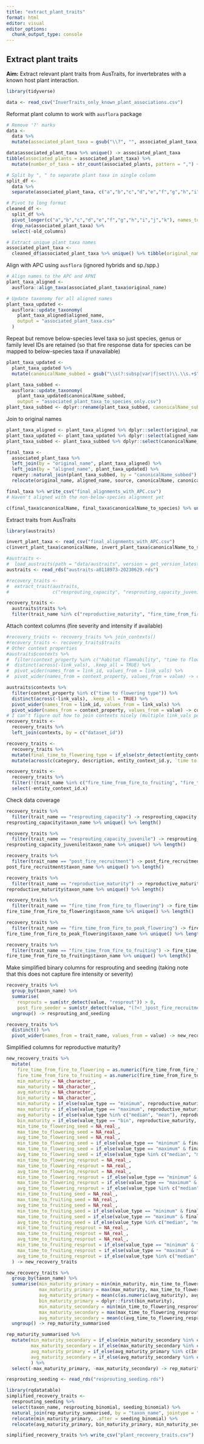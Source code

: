 ```yaml
---
title: "extract_plant_traits"
format: html
editor: visual
editor_options: 
  chunk_output_type: console
---
```


## Extract plant traits

**Aim:** Extract relevant plant traits from AusTraits, for invertebrates with a known host plant interaction.

```r
library(tidyverse)
```

```r
data <- read_csv("InverTraits_only_known_plant_associations.csv")
```

Reformat plant column to work with `ausflora` package

```r
# Remove '?' marks
data <-
  data %>% 
  mutate(associated_plant_taxa = gsub("\\?", "", associated_plant_taxa))

data$associated_plant_taxa %>% unique() -> associated_plant_taxa
tibble(associated_plants = associated_plant_taxa) %>% 
  mutate(number_of_taxa = str_count(associated_plants, pattern = ",") + 1) -> associated_plants # Maximum 11 plant taxa listed for a given invertebrate

# Split by ", " to separate plant taxa in single column
split_df <- 
  data %>% 
  separate(associated_plant_taxa, c("a","b","c","d","e","f","g","h","i","j","k"), sep = ", ") # Allow 11 columns

# Pivot to long format
cleaned_df <-
  split_df %>% 
  pivot_longer(c("a","b","c","d","e","f","g","h","i","j","k"), names_to = "old_columns", values_to = "associated_plant_taxa") %>% 
  drop_na(associated_plant_taxa) %>% 
  select(-old_columns)

# Extract unique plant taxa names
associated_plant_taxa <- 
  cleaned_df$associated_plant_taxa %>% unique() %>% tibble(original_name = .)
```

Align with APC using `ausflora` (ignored hybrids and sp./spp.)

```r
# Align names to the APC and APNI
plant_taxa_aligned <- 
  ausflora::align_taxa(associated_plant_taxa$original_name)

# Update taxonomy for all aligned names
plant_taxa_updated <- 
  ausflora::update_taxonomy(
    plant_taxa_aligned$aligned_name, 
    output = "associated_plant_taxa.csv"
  )
```

Repeat but remove below-species level taxa so just species, genus or family level IDs are retained (so that fire response data for species can be mapped to below-species taxa if unavailable)

```r
plant_taxa_updated <-
  plant_taxa_updated %>% 
  mutate(canonicalName_subbed = gsub("\\s(?:subsp|var|f|sect)\\.\\s.+$", "", canonicalName, perl = TRUE))

plant_taxa_subbed <- 
  ausflora::update_taxonomy(
    plant_taxa_updated$canonicalName_subbed, 
    output = "associated_plant_taxa_to_species_only.csv")
plant_taxa_subbed <- dplyr::rename(plant_taxa_subbed, canonicalName_subbed = aligned_name)
```

Join to original names

```r
plant_taxa_aligned <- plant_taxa_aligned %>% dplyr::select(original_name, aligned_name, source, known, checked)
plant_taxa_updated <- plant_taxa_updated %>% dplyr::select(aligned_name, canonicalName, canonicalName_subbed, scientificNameAuthorship, taxonomicStatus, taxonRank, family, subclass, taxonDistribution)
plant_taxa_subbed <- plant_taxa_subbed %>% dplyr::select(canonicalName_subbed, canonicalName, scientificNameAuthorship, taxonomicStatus, taxonRank, family, subclass, taxonDistribution) %>% rename(canonicalName_to_species = canonicalName)

final_taxa <-
  associated_plant_taxa %>% 
  left_join(by = "original_name", plant_taxa_aligned) %>% 
  left_join(by = "aligned_name", plant_taxa_updated) %>% 
  rquery::natural_join(plant_taxa_subbed, by = "canonicalName_subbed") %>% 
  relocate(original_name, aligned_name, source, canonicalName, canonicalName_subbed, canonicalName_to_species, .before = family)

final_taxa %>% write_csv("final_alignments_with_APC.csv")
# Haven't aligned with the non-below-species alignment yet

c(final_taxa$canonicalName, final_taxa$canonicalName_to_species) %>% unique() -> host_plant_taxa
```

Extract traits from AusTraits

```r
library(austraits)

invert_plant_taxa <- read_csv("final_alignments_with_APC.csv")
c(invert_plant_taxa$canonicalName, invert_plant_taxa$canonicalName_to_species) %>% unique() -> host_plant_taxa

#austraits <- 
#  load_austraits(path = "data/austraits", version = get_version_latest())
austraits <- read_rds("austraits-a8118973-20230629.rds")

#recovery_traits <-
#  extract_trait(austraits, 
#                c("resprouting_capacity", "resprouting_capacity_juvenile", "post_fire_recruitment", "reproductive_maturity", "fire_time_from_fire_to_flowering", "fire_time_from_fire_to_50_percent_flowering", "	fire_time_from_fire_to_peak_flowering", "fire_time_from_fire_to_fruiting", "fire_time_from_fire_to_50_percent_fruiting"))

recovery_traits <-
  austraits$traits %>% 
  filter(trait_name %in% c("reproductive_maturity", "fire_time_from_fire_to_flowering", "fire_time_from_fire_to_fruiting"))
```

Attach context columns (fire severity and intensity if available)

```r
#recovery_traits <- recovery_traits %>% join_contexts()
#recovery_traits <- recovery_traits$traits
# Other context properties
#austraits$contexts %>% 
#  filter(context_property %in% c("habitat flammability", "time to flowering type", "fire intensity", "fire response type", "fire severity", "fire season")) %>% 
#  distinct(across(-link_vals), .keep_all = TRUE) %>% 
#  pivot_wider(names_from = link_id, values_from = link_vals) %>% 
#  pivot_wider(names_from = context_property, values_from = value) -> contexts

austraits$contexts %>% 
  filter(context_property %in% c("time to flowering type")) %>% 
  distinct(across(-link_vals), .keep_all = TRUE) %>% 
  pivot_wider(names_from = link_id, values_from = link_vals) %>% 
  pivot_wider(names_from = context_property, values_from = value) -> contexts
# I can't figure out how to join contexts nicely (multiple link_vals per link_id so how do you left_join to traits?)
recovery_traits <- 
  recovery_traits %>% 
  left_join(contexts, by = c("dataset_id"))

recovery_traits <-
  recovery_traits %>% 
  mutate(final_time_to_flowering_type = if_else(str_detect(entity_context_id.y, entity_context_id.x), `time to flowering type`, NA_character_)) %>% 
  mutate(across(c(category, description, entity_context_id.y, `time to flowering type`, final_time_to_flowering_type), .fns = ~if_else(trait_name == "reproductive_maturity", NA_character_, .x)))

recovery_traits <-
  recovery_traits %>% 
  filter(!(trait_name %in% c("fire_time_from_fire_to_fruiting", "fire_time_from_fire_to_flowering") & is.na(final_time_to_flowering_type))) %>% 
  select(-entity_context_id.x)
```

Check data coverage

```r
recovery_traits %>% 
  filter(trait_name == "resprouting_capacity") -> resprouting_capacity
resprouting_capacity$taxon_name %>% unique() %>% length() 

recovery_traits %>% 
  filter(trait_name == "resprouting_capacity_juvenile") -> resprouting_capacity_juvenile
resprouting_capacity_juvenile$taxon_name %>% unique() %>% length() 

recovery_traits %>% 
  filter(trait_name == "post_fire_recruitment") -> post_fire_recruitment
post_fire_recruitment$taxon_name %>% unique() %>% length() 

recovery_traits %>% 
  filter(trait_name == "reproductive_maturity") -> reproductive_maturity
reproductive_maturity$taxon_name %>% unique() %>% length() 

recovery_traits %>% 
  filter(trait_name == "fire_time_from_fire_to_flowering") -> fire_time_from_fire_to_flowering
fire_time_from_fire_to_flowering$taxon_name %>% unique() %>% length() 

recovery_traits %>% 
  filter(trait_name == "fire_time_from_fire_to_peak_flowering") -> fire_time_from_fire_to_peak_flowering
fire_time_from_fire_to_peak_flowering$taxon_name %>% unique() %>% length() 

recovery_traits %>% 
  filter(trait_name == "fire_time_from_fire_to_fruiting") -> fire_time_from_fire_to_fruiting
fire_time_from_fire_to_fruiting$taxon_name %>% unique() %>% length() 
```

Make simplified binary columns for resprouting and seeding (taking note that this does not capture fire intensity or severity)

```r
recovery_traits %>% 
  group_by(taxon_name) %>% 
  summarise(
    resprouts = sum(str_detect(value, "resprout")) > 0,
    post_fire_seeder = sum(str_detect(value, "(?<!_)post_fire_recruitment")) > 0) %>% 
  ungroup() -> resprouting_and_seeding

recovery_traits %>% 
  distinct() %>% 
  pivot_wider(names_from = trait_name, values_from = value) -> new_recovery_traits
```

Simplified columns for reproductive maturity?

```r
new_recovery_traits %>% 
  mutate(
    fire_time_from_fire_to_flowering = as.numeric(fire_time_from_fire_to_flowering)/12,
    fire_time_from_fire_to_fruiting = as.numeric(fire_time_from_fire_to_fruiting)/12,
    min_maturity = NA_character_,
    max_maturity = NA_character_, 
    avg_maturity = NA_character_,
    bin_maturity = NA_character_,
    min_maturity = if_else(value_type == "minimum", reproductive_maturity, min_maturity),
    max_maturity = if_else(value_type == "maximum", reproductive_maturity, max_maturity),
    avg_maturity = if_else(value_type %in% c("median", "mean"), reproductive_maturity, avg_maturity),
    bin_maturity = if_else(value_type == "bin", reproductive_maturity, bin_maturity),
    min_time_to_flowering_seed = NA_real_,
    max_time_to_flowering_seed = NA_real_,
    avg_time_to_flowering_seed = NA_real_,
    min_time_to_flowering_seed = if_else(value_type == "minimum" & final_time_to_flowering_type == "from seed", fire_time_from_fire_to_flowering, min_time_to_flowering_seed),
    max_time_to_flowering_seed = if_else(value_type == "maximum" & final_time_to_flowering_type == "from seed", fire_time_from_fire_to_flowering, max_time_to_flowering_seed),
    avg_time_to_flowering_seed = if_else(value_type %in% c("median", "mean") & final_time_to_flowering_type == "from seed", fire_time_from_fire_to_flowering, avg_time_to_flowering_seed),
    min_time_to_flowering_resprout = NA_real_,
    max_time_to_flowering_resprout = NA_real_,
    avg_time_to_flowering_resprout = NA_real_,
    min_time_to_flowering_resprout = if_else(value_type == "minimum" & final_time_to_flowering_type == "from resprouting", fire_time_from_fire_to_flowering, min_time_to_flowering_resprout),
    max_time_to_flowering_resprout = if_else(value_type == "maximum" & final_time_to_flowering_type == "from resprouting", fire_time_from_fire_to_flowering, max_time_to_flowering_resprout),
    avg_time_to_flowering_resprout = if_else(value_type %in% c("median", "mean") & final_time_to_flowering_type == "from resprouting", fire_time_from_fire_to_flowering, avg_time_to_flowering_resprout),
    min_time_to_fruiting_seed = NA_real_,
    max_time_to_fruiting_seed = NA_real_,
    avg_time_to_fruiting_seed = NA_real_,
    min_time_to_fruiting_seed = if_else(value_type == "minimum" & final_time_to_flowering_type == "from seed", fire_time_from_fire_to_fruiting, min_time_to_fruiting_seed),
    max_time_to_fruiting_seed = if_else(value_type == "maximum" & final_time_to_flowering_type == "from seed", fire_time_from_fire_to_fruiting, max_time_to_fruiting_seed),
    avg_time_to_fruiting_seed = if_else(value_type %in% c("median", "mean") & final_time_to_flowering_type == "from seed", fire_time_from_fire_to_fruiting, avg_time_to_fruiting_seed),
    min_time_to_fruiting_resprout = NA_real_,
    max_time_to_fruiting_resprout = NA_real_,
    avg_time_to_fruiting_resprout = NA_real_,
    min_time_to_fruiting_resprout = if_else(value_type == "minimum" & final_time_to_flowering_type == "from resprouting", fire_time_from_fire_to_fruiting, min_time_to_fruiting_resprout),
    max_time_to_fruiting_resprout = if_else(value_type == "maximum" & final_time_to_flowering_type == "from resprouting", fire_time_from_fire_to_fruiting, max_time_to_fruiting_resprout),
    avg_time_to_fruiting_resprout = if_else(value_type %in% c("median", "mean") & final_time_to_flowering_type == "from resprouting", fire_time_from_fire_to_fruiting, avg_time_to_fruiting_resprout)
  ) -> new_recovery_traits

new_recovery_traits %>%
  group_by(taxon_name) %>% 
  summarise(min_maturity_primary = min(min_maturity, min_time_to_flowering_seed, min_time_to_fruiting_seed, na.rm = TRUE),
            max_maturity_primary = max(max_maturity, max_time_to_flowering_seed, max_time_to_fruiting_seed, na.rm = TRUE),
            avg_maturity_primary = mean(c(as.numeric(avg_maturity), avg_time_to_flowering_seed, avg_time_to_fruiting_seed), na.rm = TRUE),
            bin_maturity_primary = dplyr::first(bin_maturity),
            min_maturity_secondary = min(min_time_to_flowering_resprout, min_time_to_fruiting_resprout, na.rm = TRUE),
            max_maturity_secondary = max(max_time_to_flowering_resprout, max_time_to_fruiting_resprout, na.rm = TRUE),
            avg_maturity_secondary = mean(c(avg_time_to_flowering_resprout, avg_time_to_fruiting_resprout), na.rm = TRUE)) %>% 
  ungroup() -> rep_maturity_summarised

rep_maturity_summarised %>% 
  mutate(min_maturity_secondary = if_else(min_maturity_secondary %in% c(Inf, -Inf, NaN), NA_real_, min_maturity_secondary),
         max_maturity_secondary = if_else(max_maturity_secondary %in% c(Inf, -Inf, NaN), NA_real_, max_maturity_secondary),
         avg_maturity_primary = if_else(avg_maturity_primary %in% c(Inf, -Inf, NaN), NA_real_, avg_maturity_primary),
         avg_maturity_secondary = if_else(avg_maturity_secondary %in% c(Inf, -Inf, NaN), NA_real_, avg_maturity_secondary)
         ) %>% 
  select(-max_maturity_primary, -max_maturity_secondary) -> rep_maturity_summarised

resprouting_seeding <- read_rds("resprouting_seeding.rds")

library(rqdatatable)
simplified_recovery_traits <-
  resprouting_seeding %>% 
  select(taxon_name, resprouting_binomial, seeding_binomial) %>% 
  natural_join(rep_maturity_summarised, by = "taxon_name", jointype = "FULL") %>% 
  relocate(min_maturity_primary, .after = seeding_binomial) %>% 
  relocate(avg_maturity_primary, bin_maturity_primary, min_maturity_secondary, avg_maturity_secondary, .after = min_maturity_primary)

simplified_recovery_traits %>% write_csv("plant_recovery_traits.csv")
```

